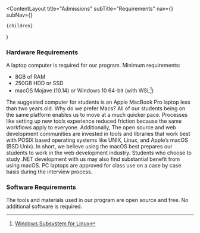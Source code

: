
  <ContentLayout
    title="Admissions"
    subTitle="Requirements"
    nav={<AcademyNavigation />}
    subNav={<AdmissionsNavigation />}
  >
    {children}
  </ContentLayout>
)

### Hardware Requirements

A laptop computer is required for our program. Minimum requirements:

- 8GB of RAM
- 250GB HDD or SSD
- macOS Mojave (10.14) or Windows 10 64-bit (with WSL[^1])

The suggested computer for students is an Apple MacBook Pro laptop less than two years old. Why do we prefer Macs? All of our students being on the same platform enables us to move at a much quicker pace. Processes like setting up new tools experience reduced friction because the same workflows apply to everyone. Additionally, The open source and web development communities are invested in tools and libraries that work best with POSIX based operating systems like UNIX, Linux, and Apple’s macOS (BSD Unix). In short, we believe using the macOS best prepares our students to work in the web development industry. Students who choose to study .NET development with us may also find substantial benefit from using macOS. PC laptops are approved for class use on a case by case basis during the interview process.

[^1]: [Windows Subsystem for Linux](https://docs.microsoft.com/en-us/windows/wsl/about)

### Software Requirements

The tools and materials used in our program are open source and free. No additional software is required.
